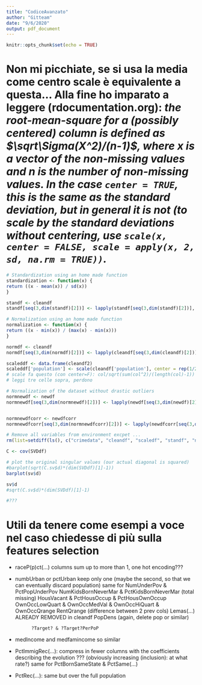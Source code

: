 ```yaml
---
title: "CodiceAvanzato"
author: "Gitteam"
date: "9/6/2020"
output: pdf_document
---
```


```r
knitr::opts_chunk$set(echo = TRUE)
```


# Non mi picchiate, se si usa la media come centro scale è equivalente a questa... Alla fine ho imparato a leggere (rdocumentation.org): *the root-mean-square for a (possibly centered) column is defined as $\sqrt\Sigma(X^2)/(n-1)$, where $x$ is a vector of the non-missing values and $n$ is the number of non-missing values. In the case `center = TRUE`, this is the same as the standard deviation, but in general it is not (to scale by the standard deviations without centering, use `scale(x, center = FALSE, scale = apply(x, 2, sd, na.rm = TRUE))`.*

```r
# Standardization using an home made function 
standardization <- function(x) {
return ((x - mean(x)) / sd(x))
}

standf <- cleandf
standf[seq(3,dim(standf)[2])] <- lapply(standf[seq(3,dim(standf)[2])], standardization)
```

```r
# Normalization using an home made function 
normalization <- function(x) {
return ((x - min(x)) / (max(x) - min(x)))
}

normdf <- cleandf
normdf[seq(3,dim(normdf)[2])] <- lapply(cleandf[seq(3,dim(cleandf)[2])], normalization)
```

```r
scaleddf <- data.frame(cleandf2)
scaleddf['population'] <- scale(cleandf['population'], center = rep(1/2))
# scale fa questo (con center=F): col/sqrt(sum(col^2)/(length(col)-1))
# leggi tre celle sopra, perdono
```

```r
# Normalization of the dataset without drastic outliers
normnewdf <- newdf
normnewdf[seq(3,dim(normnewdf)[2])] <- lapply(newdf[seq(3,dim(newdf)[2])], normalization)


normnewdfcorr <- newdfcorr
normnewdfcorr[seq(3,dim(normnewdfcorr)[2])] <- lapply(newdfcorr[seq(3,dim(newdfcorr)[2])], normalization)
```

```r
# Remove all variables from environment excpet ...
rm(list=setdiff(ls(), c("crimedata", "cleandf", "scaledf", "standf", "normdf", "newdf", "normnewdf","cleandfcorr","newdfcorr","normnewdfcorr","df", "train")))
```

```r
C <- cov(SVDdf)

# plot the original singular values (our actual diagonal is squared)
#barplot(sqrt(C.sv$d)*(dim(SVDdf)[1]-1))
barplot(sv$d)

sv$d
#sqrt(C.sv$d)*(dim(SVDdf)[1]-1)

#???
```



# Utili da tenere come esempi a voce nel caso chiedesse di più sulla features selection

* raceP(p)ct(...) columns sum up to more than 1, one hot encoding???
* numbUrban or pctUrban keep only one (maybe the second, so that we can eventually discard population)
  same for  NumUnderPov & PctPopUnderPov
            NumKidsBornNeverMar & PctKidsBornNeverMar (total missing)
            HousVacant & PctHousOccup & PctHousOwnOccup
            OwnOccLowQuart & OwnOccMedVal & OwnOccHiQuart & OwnOccQrange
            RentQrange (difference between 2 prev cols)
            Lemas(...) ALREADY REMOVED in cleandf
            PopDens (again, delete pop or similar)
            
            ?Target? & ?Target?PerPoP
* medIncome and medfamincome so similar
* PctImmigRec(...): compress in fewer columns with the coefficients describing the evolution ??? (obviously increasing (inclusion): 
at what rate?)
  same for PctBornSameState & PctSame(...)
* PctRec(...): same but over the full population